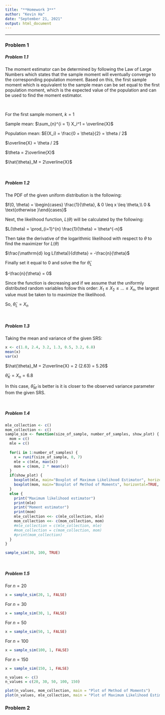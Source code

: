 ```yaml
---
title: "**Homework 3**"
author: "Kevin Ha"
date: "September 21, 2021"
output: html_document
---
```


---

### **Problem 1**

##### Problem 1.1
The moment estimator can be determined by following the Law of Large Numbers which states that the sample moment will eventually converge to the corresponding
population moment. Based on this, the first sample moment which is equivalent to the sample mean can be set equal to the first population moment, which is the expected value of the population
and can be used to find the moment estimator.

\

For the first sample moment, $k = 1$

Sample mean: $\sum_{n}^{i = 1} X_i^1 = \overline{X}$

Population mean: $E(X_i) = \frac{0 + \theta}{2} = \theta / 2$

$\overline{X} = \theta / 2$

$\theta = 2\overline{X}$

$\hat{\theta}_M = 2\overline{X}$

\

##### Problem 1.2
The PDF of the given uniform distribution is the following:

$f(0, \theta) = \begin{cases} \frac{1}{\theta}, &  0 \leq x \leq \theta,\\ 0  & \text{otherwise }\end{cases}$

Next, the likelihood function, $L(\theta)$ will be calculated by the following:

$L(\theta) = \prod_{i=1}^{n} \frac{1}{\theta} = \theta^{-n}$

Then take the derivative of the logarithmic likelihood with respect to $\theta$ to find the maximizer for $L(\theta)$

$\frac{\mathrm{d} log L(\theta)}{d\theta} = -\frac{n}{\theta}$

Finally set it equal to 0 and solve the for $\hat{\theta}_L$

$-\frac{n}{\theta} = 0$

Since the function is decreasing and if we assume that the uniformly distributed random variables follow this order: $X_1 \leq X_2 \leq ... \leq X_n$, the largest value must be taken to to maximize the likelihood.

So, $\hat{\theta}_L = X_n$
 
\

##### Problem 1.3
Taking the mean and variance of the given SRS:

```r
x <- c(1.0, 2.4, 3.2, 1.3, 0.5, 3.2, 6.8)
mean(x)
var(x)
```

$\hat{\theta}_M = 2\overline{X} = 2 (2.63) = 5.26$

$\hat{\theta}_K = X_n = 6.8$

In this case, $\hat{\theta}_M$ is better is it is closer to the observed variance parameter from the given SRS.

\


##### Problem 1.4
```r
mle_collection <- c()
mom_collection <- c()
sample_sim <- function(size_of_sample, number_of_samples, show_plot) {
  mom = c()
  mle = c()
  
  for(i in 1:number_of_samples) {
    x = runif(size_of_sample, 0, 7)
    mle = c(mle, max(x))
    mom = c(mom, 2 * mean(x))
  }
  if(show_plot) {
    boxplot(mle, main="Boxplot of Maximum Likelihood Estimator", horizontal=TRUE, sub = "Mean = 6.74")
    boxplot(mom, main="Boxplot of Method of Moments", horizontal=TRUE, sub = "Mean = 6.99")
  }
  else {
    print("Maximum likelihood estimator")
    print(mle)
    print("Moment estimator")
    print(mom)
    mle_collection <<- c(mle_collection, mle)
    mom_collection <<- c(mom_collection, mom)
    #mle_collection = c(mle_collection, mle)
    #mom_collection = c(mom_collection, mom)
    #print(mom_collection)
  }
}
```

```r
sample_sim(30, 100, TRUE)
```

\

##### Problem 1.5
For $n = 20$
```r
x = sample_sim(20, 1, FALSE)
```

For $n = 30$
```r
x = sample_sim(30, 1, FALSE)
```

For $n = 50$
```r
x = sample_sim(50, 1, FALSE)
```

For $n = 100$
```r
x = sample_sim(100, 1, FALSE)
```

For $n = 150$
```r
x = sample_sim(150, 1, FALSE)
```

```r
n_values <- c()
n_values = c(20, 30, 50, 100, 150)

plot(n_values, mom_collection, main = "Plot of Method of Moments")
plot(n_values, mle_collection, main = "Plot of Maximum Likelihood Estimators")
```

### Problem 2
